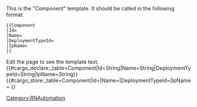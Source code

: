 <noinclude>
This is the "Component" template.
It should be called in the following format:
<pre>
{{Component
|Id=
|Name=
|DeploymentTypeId=
|IpName=
}}
</pre>
Edit the page to see the template text.
{{#cargo_declare:_table=Component|Id=String|Name=String|DeploymentTypeId=String|IpName=String}}
</noinclude><includeonly>{{#cargo_store:_table=Component|Id={{{Id|}}}|Name={{{Name|}}}|DeploymentTypeId={{{DeploymentTypeId|}}}|IpName={{{IpName|}}} }}
</includeonly><noinclude>[[Category:RNAutomation]]</noinclude>